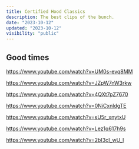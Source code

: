 ```yaml
---
title: Certified Hood Classics
description: The best clips of the bunch.
date: "2023-10-12"
updated: "2023-10-12"
visibility: "public"
---
```


## Good times

https://www.youtube.com/watch?v=UM0s-evq8MM

https://www.youtube.com/watch?v=JZpW7nW3rkw

https://www.youtube.com/watch?v=4QXt7pZ7670

https://www.youtube.com/watch?v=0NiCxnldgTE

https://www.youtube.com/watch?v=sU5r_xnytxU

https://www.youtube.com/watch?v=Lez1q617h9s

https://www.youtube.com/watch?v=2bI3cI_wU_I
